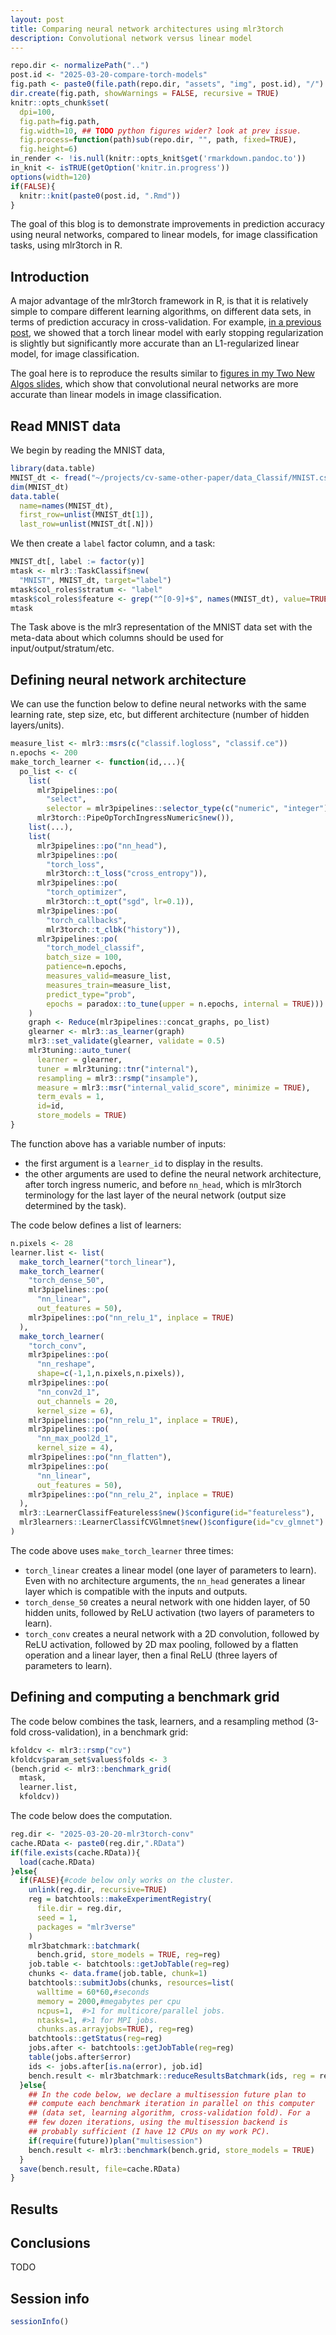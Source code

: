 ```yaml
---
layout: post
title: Comparing neural network architectures using mlr3torch
description: Convolutional network versus linear model
---
```


```r
repo.dir <- normalizePath("..")
post.id <- "2025-03-20-compare-torch-models"
fig.path <- paste0(file.path(repo.dir, "assets", "img", post.id), "/")
dir.create(fig.path, showWarnings = FALSE, recursive = TRUE)
knitr::opts_chunk$set(
  dpi=100,
  fig.path=fig.path,
  fig.width=10, ## TODO python figures wider? look at prev issue.
  fig.process=function(path)sub(repo.dir, "", path, fixed=TRUE),
  fig.height=6)
in_render <- !is.null(knitr::opts_knit$get('rmarkdown.pandoc.to'))
in_knit <- isTRUE(getOption('knitr.in.progress'))
options(width=120)
if(FALSE){
  knitr::knit(paste0(post.id, ".Rmd"))
}
```

The goal of this blog is to demonstrate improvements in prediction
accuracy using neural networks, compared to linear models, for image
classification tasks, using mlr3torch in R.

## Introduction

A major advantage of the mlr3torch framework in R, is that it is
relatively simple to compare different learning algorithms, on
different data sets, in terms of prediction accuracy in
cross-validation. For example, [in a previous
post](https://tdhock.github.io/blog/2024/mlr3torch/), we showed that a
torch linear model with early stopping regularization is slightly but
significantly more accurate than an L1-regularized linear model, for
image classification.

The goal here is to reproduce the results similar to [figures in my
Two New Algos
slides](https://github.com/tdhock/cv-same-other-paper?tab=readme-ov-file#27-mar-2025),
which show that convolutional neural networks are more accurate than
linear models in image classification.

## Read MNIST data

We begin by reading the MNIST data,

```r
library(data.table)
MNIST_dt <- fread("~/projects/cv-same-other-paper/data_Classif/MNIST.csv")
dim(MNIST_dt)
data.table(
  name=names(MNIST_dt),
  first_row=unlist(MNIST_dt[1]),
  last_row=unlist(MNIST_dt[.N]))
```

We then create a `label` factor column, and a task:

```r
MNIST_dt[, label := factor(y)]
mtask <- mlr3::TaskClassif$new(
  "MNIST", MNIST_dt, target="label")
mtask$col_roles$stratum <- "label"
mtask$col_roles$feature <- grep("^[0-9]+$", names(MNIST_dt), value=TRUE)
mtask
```

The Task above is the mlr3 representation of the MNIST data set with
the meta-data about which columns should be used for
input/output/stratum/etc.

## Defining neural network architecture

We can use the function below to define neural networks with the same
learning rate, step size, etc, but different architecture (number of
hidden layers/units).

```r
measure_list <- mlr3::msrs(c("classif.logloss", "classif.ce"))
n.epochs <- 200
make_torch_learner <- function(id,...){
  po_list <- c(
    list(
      mlr3pipelines::po(
        "select",
        selector = mlr3pipelines::selector_type(c("numeric", "integer"))),
      mlr3torch::PipeOpTorchIngressNumeric$new()),
    list(...),
    list(
      mlr3pipelines::po("nn_head"),
      mlr3pipelines::po(
        "torch_loss",
        mlr3torch::t_loss("cross_entropy")),
      mlr3pipelines::po(
        "torch_optimizer",
        mlr3torch::t_opt("sgd", lr=0.1)),
      mlr3pipelines::po(
        "torch_callbacks",
        mlr3torch::t_clbk("history")),
      mlr3pipelines::po(
        "torch_model_classif",
        batch_size = 100,
        patience=n.epochs,
        measures_valid=measure_list,
        measures_train=measure_list,
        predict_type="prob",
        epochs = paradox::to_tune(upper = n.epochs, internal = TRUE)))
    )
    graph <- Reduce(mlr3pipelines::concat_graphs, po_list)
    glearner <- mlr3::as_learner(graph)
    mlr3::set_validate(glearner, validate = 0.5)
    mlr3tuning::auto_tuner(
      learner = glearner,
      tuner = mlr3tuning::tnr("internal"),
      resampling = mlr3::rsmp("insample"),
      measure = mlr3::msr("internal_valid_score", minimize = TRUE),
      term_evals = 1,
      id=id,
      store_models = TRUE)
}
```

The function above has a variable number of inputs:

* the first argument is a `learner_id` to display in the results.
* the other arguments are used to define the neural network
  architecture, after torch ingress numeric, and before `nn_head`,
  which is mlr3torch terminology for the last layer of the neural
  network (output size determined by the task).
  
The code below defines a list of learners:

```r
n.pixels <- 28
learner.list <- list(
  make_torch_learner("torch_linear"),
  make_torch_learner(
    "torch_dense_50",
    mlr3pipelines::po(
      "nn_linear",
      out_features = 50),
    mlr3pipelines::po("nn_relu_1", inplace = TRUE)
  ),
  make_torch_learner(
    "torch_conv",
    mlr3pipelines::po(
      "nn_reshape",
      shape=c(-1,1,n.pixels,n.pixels)),
    mlr3pipelines::po(
      "nn_conv2d_1",
      out_channels = 20,
      kernel_size = 6),
    mlr3pipelines::po("nn_relu_1", inplace = TRUE),
    mlr3pipelines::po(
      "nn_max_pool2d_1",
      kernel_size = 4),
    mlr3pipelines::po("nn_flatten"),
    mlr3pipelines::po(
      "nn_linear",
      out_features = 50),
    mlr3pipelines::po("nn_relu_2", inplace = TRUE)
  ),
  mlr3::LearnerClassifFeatureless$new()$configure(id="featureless"),
  mlr3learners::LearnerClassifCVGlmnet$new()$configure(id="cv_glmnet")
)
```

The code above uses `make_torch_learner` three times:

* `torch_linear` creates a linear model (one layer of parameters to
  learn). Even with no architecture arguments, the `nn_head` generates
  a linear layer which is compatible with the inputs and outputs.
* `torch_dense_50` creates a neural network with one hidden layer, of
  50 hidden units, followed by ReLU activation (two layers of
  parameters to learn).
* `torch_conv` creates a neural network with a 2D convolution,
  followed by ReLU activation, followed by 2D max pooling, followed by
  a flatten operation and a linear layer, then a final ReLU (three
  layers of parameters to learn).
  
## Defining and computing a benchmark grid

The code below combines the task, learners, and a resampling method
(3-fold cross-validation), in a benchmark grid:

```r
kfoldcv <- mlr3::rsmp("cv")
kfoldcv$param_set$values$folds <- 3
(bench.grid <- mlr3::benchmark_grid(
  mtask,
  learner.list,
  kfoldcv))
```

The code below does the computation.

```r
reg.dir <- "2025-03-20-20-mlr3torch-conv"
cache.RData <- paste0(reg.dir,".RData")
if(file.exists(cache.RData)){
  load(cache.RData)
}else{
  if(FALSE){#code below only works on the cluster.
    unlink(reg.dir, recursive=TRUE)
    reg = batchtools::makeExperimentRegistry(
      file.dir = reg.dir,
      seed = 1,
      packages = "mlr3verse"
    )
    mlr3batchmark::batchmark(
      bench.grid, store_models = TRUE, reg=reg)
    job.table <- batchtools::getJobTable(reg=reg)
    chunks <- data.frame(job.table, chunk=1)
    batchtools::submitJobs(chunks, resources=list(
      walltime = 60*60,#seconds
      memory = 2000,#megabytes per cpu
      ncpus=1,  #>1 for multicore/parallel jobs.
      ntasks=1, #>1 for MPI jobs.
      chunks.as.arrayjobs=TRUE), reg=reg)
    batchtools::getStatus(reg=reg)
    jobs.after <- batchtools::getJobTable(reg=reg)
    table(jobs.after$error)
    ids <- jobs.after[is.na(error), job.id]
    bench.result <- mlr3batchmark::reduceResultsBatchmark(ids, reg = reg)
  }else{
    ## In the code below, we declare a multisession future plan to
    ## compute each benchmark iteration in parallel on this computer
    ## (data set, learning algorithm, cross-validation fold). For a
    ## few dozen iterations, using the multisession backend is
    ## probably sufficient (I have 12 CPUs on my work PC).
    if(require(future))plan("multisession")
    bench.result <- mlr3::benchmark(bench.grid, store_models = TRUE)
  }
  save(bench.result, file=cache.RData)
}
```

## Results

## Conclusions

TODO

## Session info

```r
sessionInfo()
```
